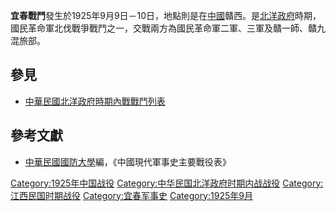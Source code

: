 {{Infobox Military Conflict|
campaign=|
image=|
caption=|
conflict=宜春戰鬥|
date=1925年9月9日—10日|
place=[[中國|中國]]贛西|
result=國民革命軍二軍佔宜春，贛軍敗退|
combatant1=國民革命軍二軍、三軍|
combatant2=贛一師、贛九混旅| 
commander1=魯滌平、朱培德|
commander2=張鳳岐、唐福山|
strength1=|
strength2=|
casualties1=|
casualties2=|
}}
'''宜春戰鬥'''發生於1925年9月9日－10日，地點則是在[[中國|中國]]贛西。是[[北洋政府|北洋政府]]時期，國民革命軍北伐戰爭戰鬥之一，交戰兩方為國民革命軍二軍、三軍及贛一師、贛九混旅部。
==參見==
*[[中華民國北洋政府時期內戰戰鬥列表|中華民國北洋政府時期內戰戰鬥列表]]
==參考文獻==
*[[中華民國|中華民國]][[國防大學_(臺灣)|國防大學]]編，《中國現代軍事史主要戰役表》

[[Category:1925年中国战役|Category:1925年中国战役]]
[[Category:中华民国北洋政府时期内战战役|Category:中华民国北洋政府时期内战战役]]
[[Category:江西民国时期战役|Category:江西民国时期战役]]
[[Category:宜春军事史|Category:宜春军事史]]
[[Category:1925年9月|Category:1925年9月]]